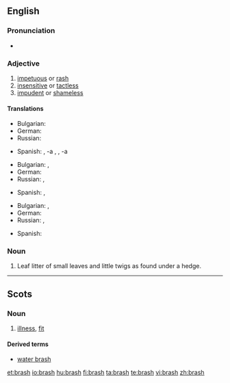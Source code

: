 ==English==

===Pronunciation===
* {{rhymes|æʃ}}

===Adjective===
{{en-adj|brash|er|more}}

# [[impetuous]] or [[rash]]
# [[insensitive]] or [[tactless]]
# [[impudent]] or [[shameless]]

====Translations====
{{trans-top|impetuous or rash}}
* Bulgarian: {{t|bg|стремителен|sc=Cyrl}}
* German: {{t+|de|ungestüm}}
* Russian: {{t+|ru|стремительный|sc=Cyrl}}
{{trans-mid}}
* Spanish: {{t+|es|irreflexivo|m}}, -a {{f}}, {{t+|es|precipitado|m}}, -a {{f}}
{{trans-bottom}}

{{trans-top|insensitive or tactless}}
* Bulgarian: {{t|bg|необмислен|sc=Cyrl}},  {{t|bg|нетактичен|sc=Cyrl}}
* German: {{t-|de|taktlos}}
* Russian: {{t+|ru|нечувствительный|sc=Cyrl}}, {{t+|ru|бестактный|sc=Cyrl}}
{{trans-mid}}
* Spanish: {{t-|es|tosco|m}}, {{t+|es|tosca|f}}
{{trans-bottom}}

{{trans-top|impudent or shameless}}
* Bulgarian: {{t|bg|нахален|sc=Cyrl}},  {{t|bg|безсрамен|sc=Cyrl}}
* German: {{t-|de|ungezogen}}
* Russian: {{t+|ru|нахальный|sc=Cyrl}}, {{t+|ru|бесстыдный|sc=Cyrl}}
{{trans-mid}}
* Spanish: {{t-|es|imprudente|m|f}}
{{trans-bottom}}

===Noun===
{{en-noun|-}}

# Leaf litter of small leaves and little twigs as found under a hedge.

----

==Scots==

===Noun===
{{sco-noun|es}}

# [[illness]], [[fit]]

====Derived terms====
* [[water brash]]

[[et:brash]]
[[io:brash]]
[[hu:brash]]
[[fi:brash]]
[[ta:brash]]
[[te:brash]]
[[vi:brash]]
[[zh:brash]]
